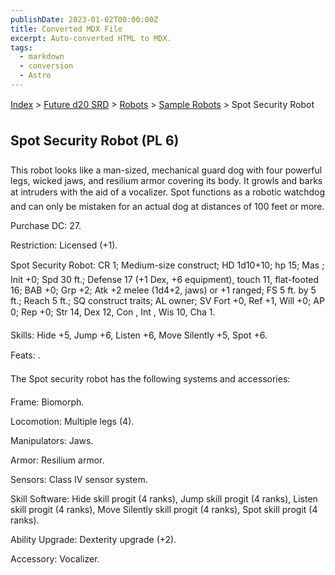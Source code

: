 ```yaml
---
publishDate: 2023-01-02T00:00:00Z
title: Converted MDX File
excerpt: Auto-converted HTML to MDX.
tags:
  - markdown
  - conversion
  - Astro
---
```


[Index](-index) > [Future d20 SRD](future-d20-srd-index) > [Robots](future-d20-srd-robots-index) > [Sample Robots](future-d20-srd-robots-sample-robots-index) > Spot Security Robot

## Spot Security Robot (PL 6)

This robot looks like a man-sized, mechanical guard dog with four powerful legs, wicked jaws, and resilium armor covering its body. It growls and barks at intruders with the aid of a vocalizer. Spot functions as a robotic watchdog and can only be mistaken for an actual dog at distances of 100 feet or more.

Purchase DC: 27.

Restriction: Licensed (+1).

Spot Security Robot: CR 1; Medium-size construct; HD 1d10+10; hp 15; Mas ; Init +0; Spd 30 ft.; Defense 17 (+1 Dex, +6 equipment), touch 11, flat-footed 16; BAB +0; Grp +2; Atk +2 melee (1d4+2, jaws) or +1 ranged; FS 5 ft. by 5 ft.; Reach 5 ft.; SQ construct traits; AL owner; SV Fort +0, Ref +1, Will +0; AP 0; Rep +0; Str 14, Dex 12, Con , Int , Wis 10, Cha 1.

Skills: Hide +5, Jump +6, Listen +6, Move Silently +5, Spot +6.

Feats: .

The Spot security robot has the following systems and accessories:

Frame: Biomorph.

Locomotion: Multiple legs (4).

Manipulators: Jaws.

Armor: Resilium armor.

Sensors: Class IV sensor system.

Skill Software: Hide skill progit (4 ranks), Jump skill progit (4 ranks), Listen skill progit (4 ranks), Move Silently skill progit (4 ranks), Spot skill progit (4 ranks).

Ability Upgrade: Dexterity upgrade (+2).

Accessory: Vocalizer.
